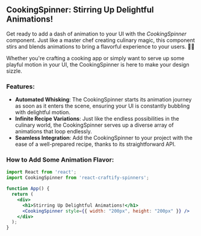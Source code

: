 



<Meta title="Spinners/CookingSpinner" component={CookingSpinner} />

## CookingSpinner: Stirring Up Delightful Animations!

Get ready to add a dash of animation to your UI with the *CookingSpinner* component. Just like a master chef creating culinary magic, this component stirs and blends animations to bring a flavorful experience to your users. 🍳🌀

Whether you're crafting a cooking app or simply want to serve up some playful motion in your UI, the CookingSpinner is here to make your design sizzle.

### Features:

- **Automated Whisking**: The CookingSpinner starts its animation journey as soon as it enters the scene, ensuring your UI is constantly bubbling with delightful motion.
- **Infinite Recipe Variations**: Just like the endless possibilities in the culinary world, the CookingSpinner serves up a diverse array of animations that loop endlessly.
- **Seamless Integration**: Add the CookingSpinner to your project with the ease of a well-prepared recipe, thanks to its straightforward API.

### How to Add Some Animation Flavor:

```jsx
import React from 'react';
import CookingSpinner from 'react-craftify-spinners';  

function App() {
  return (
    <div>
      <h1>Stirring Up Delightful Animations!</h1>
      <CookingSpinner style={{ width: "200px", height: "200px" }} />
    </div>
  );
}

```